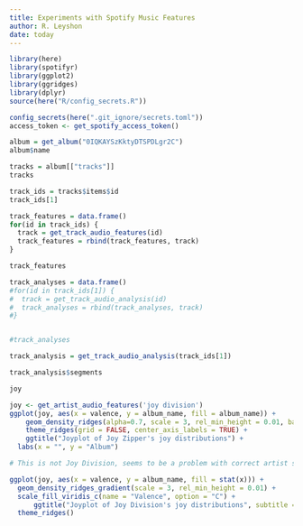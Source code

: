 ```yaml
---
title: Experiments with Spotify Music Features
author: R. Leyshon
date: today
---
```



```r
library(here)
library(spotifyr)
library(ggplot2)
library(ggridges)
library(dplyr)
source(here("R/config_secrets.R"))
```

```r
config_secrets(here(".git_ignore/secrets.toml"))
access_token <- get_spotify_access_token()
```

```r
album = get_album("0IQKAYSzKktyDTSPDLgr2C")
album$name
```

```r
tracks = album[["tracks"]]
tracks
```

```r

track_ids = tracks$items$id
track_ids[1]
```

```r
track_features = data.frame()
for(id in track_ids) {
  track = get_track_audio_features(id)
  track_features = rbind(track_features, track)
}

track_features
```
```r
track_analyses = data.frame()
#for(id in track_ids[1]) {
#  track = get_track_audio_analysis(id)
#  track_analyses = rbind(track_analyses, track)
#}


#track_analyses

track_analysis = get_track_audio_analysis(track_ids[1])

```

```r

track_analysis$segments

```




```r
joy
```


```r
joy <- get_artist_audio_features('joy division')
ggplot(joy, aes(x = valence, y = album_name, fill = album_name)) + 
    geom_density_ridges(alpha=0.7, scale = 3, rel_min_height = 0.01, bandwidth = 0.1) + 
    theme_ridges(grid = FALSE, center_axis_labels = TRUE) +
    ggtitle("Joyplot of Joy Zipper's joy distributions") +
  labs(x = "", y = "Album")

# This is not Joy Division, seems to be a problem with correct artist selection
```

```r
ggplot(joy, aes(x = valence, y = album_name, fill = stat(x))) +
  geom_density_ridges_gradient(scale = 3, rel_min_height = 0.01) +
  scale_fill_viridis_c(name = "Valence", option = "C") +
      ggtitle("Joyplot of Joy Division's joy distributions", subtitle = "Based on valence pulled from Spotify's Web API with spotifyr") +
  theme_ridges()

```


